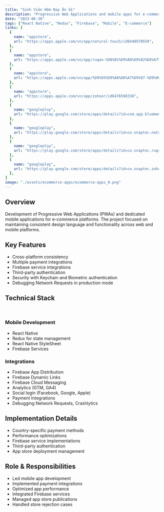 ```yaml
---
title: "Sinh Viên Hôm Nay Ăn Gì"
description: "Progressive Web Applications and mobile apps for e-commerce platforms"
date: "2023-06-30"
tags: ["React Native", "Redux", "Firebase", "Mobile", "E-commerce"]
links: [
  {
    name: "appstore",
    url: "https://apps.apple.com/vn/app/natural-touch/id6448970559",
  },
  {
    name: "appstore",
    url: "https://apps.apple.com/vn/app/ruqan-%D8%B1%D9%88%D9%82%D8%A7%D9%86/id6739335346",
  },
  {
    name: "appstore",
    url: "https://apps.apple.com/vn/app/%D9%85%D9%8A%D8%A7%D9%87-%D9%86%D9%88%DA%A4%D8%A7-nova-water/id1504295078",
  },
  {
    name: "appstore",
    url: "https://apps.apple.com/vn/app/zohoor/id6476598338",
  },
  {
    name: "googleplay",
    url: "https://play.google.com/store/apps/details?id=com.app.bluemena",
  },
  {
    name: "googleplay",
    url: "https://play.google.com/store/apps/details?id=co.snaptec.naturaltouch",
  },
  {
    name: "googleplay",
    url: "https://play.google.com/store/apps/details?id=co.snaptec.ruqan.prod",
  },
  {
    name: "googleplay",
    url: "https://play.google.com/store/apps/details?id=co.snaptec.zohoor",
  },
]
image: "./assets/ecommerce-apps/ecommerce-apps_0.png"
---
```


## Overview

Development of Progressive Web Applications (PWAs) and dedicated mobile applications for e-commerce platforms. The project focused on maintaining consistent design language and functionality across web and mobile platforms.

## Key Features

- Cross-platform consistency
- Multiple payment integrations
- Firebase service integrations
- Third-party authentication
- Security with Keychain and Biometric authentication
- Debugging Network Requests in production mode

## Technical Stack

<br />

### Mobile Development
- React Native
- Redux for state management
- React Native StyleSheet
- Firebase Services

### Integrations
- Firebase App Distribution
- Firebase Dynamic Links
- Firebase Cloud Messaging
- Analytics (GTM, GA4)
- Social login (Facebook, Google, Apple)
- Payment Integrations
- Debugging Network Requests, Crashlytics

## Implementation Details

- Country-specific payment methods
- Performance optimizations
- Firebase service implementations
- Third-party authentication
- App store deployment management

## Role & Responsibilities

- Led mobile app development
- Implemented payment integrations
- Optimized app performance
- Integrated Firebase services
- Managed app store publications
- Handled store rejection cases 